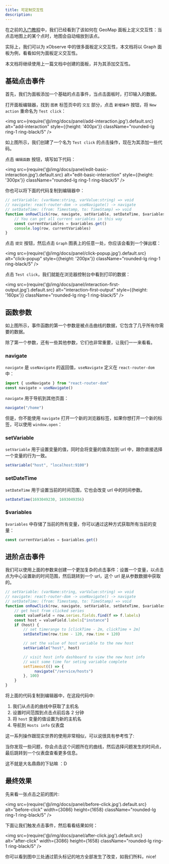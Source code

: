 ```yaml
---
title: 可定制交互性
description:
---
```


在之前的[入门教程](/docs/tutorial-dashboard#-3)中，我们已经看到了该如何在 GeoMap 面板上定义交互性：当点击地图上的某个点时，地图会自动缩放到该点。

实际上，我们可以为 xObserve 中的很多面板定义交互性，本文档将以 Graph 面板为例，看看如何为面板定义交互性。

本文档将继续使用上一篇文档中创建的面板，并为其添加交互性。

## 基础点击事件

首先，我们为面板添加一个基础的点击事件，当点击面板时，打印输入的数据。

打开面板编辑器，找到 `图表` 标签页中的 `交互` 部分，点击 `新增操作` 按钮，将 `New action` 重命名为 `Test click`：

<img src={require('@/img/docs/panel/add-interaction.jpg').default.src} alt="add-interaction" style={{height: '400px'}} className="rounded-lg ring-1 ring-black/5" />


如上图所示，我们创建了一个名为 `Test click` 的点击操作，现在为其添加一些代码。

点击 `编辑函数` 按钮，填写如下代码：

<img src={require('@/img/docs/panel/edit-basic-interaction.jpg').default.src} alt="edit-basic-interaction" style={{height: '300px'}} className="rounded-lg ring-1 ring-black/5" />


你也可以将下面的代码复制到编辑器中：

```js
// setVariable: (varName:string, varValue:string) => void 
// navigate: react-router-dom -> useNavigate() -> navigate 
// setDateTime: (from: Timestamp, to: TimeStamp) => void
function onRowClick(row, navigate, setVariable, setDateTime, $variables) {
    // You can get all current variables in this way
    const currentVariables = $variables.get()
    console.log(row, currentVariables)
}
```

点击 `提交` 按钮，然后点击 `Graph` 图表上的任意一处，你应该会看到一个弹出框：

<img src={require('@/img/docs/panel/click-popup.jpg').default.src} alt="click-popup" style={{height: '200px'}} className="rounded-lg ring-1 ring-black/5" />


点击 `Test click`，我们就能在浏览器控制台中看到打印的数据：

<img src={require('@/img/docs/panel/interaction-first-output.jpg').default.src} alt="interaction-first-output" style={{height: '160px'}} className="rounded-lg ring-1 ring-black/5" />


## 函数参数

如上图所示，事件函数的第一个参数是被点击曲线的数据，它包含了几乎所有你需要的数据。

除了第一个参数，还有一些其他参数，它们也非常重要，让我们一一来看看。

### navigate

`navigate` 是 `useNavigate` 的返回值，`useNavigate` 定义在 `react-router-dom` 中：

```js
import { useNavigate } from "react-router-dom"
const navigate = useNavigate()
```

`navigate` 用于导航到其他页面：

```js
navigate("/home")
```

但是，你不能使用 `navigate` 打开一个新的浏览器标签，如果你想打开一个新的标签，可以使用 `window.open`：

### setVariable

`setVariable` 用于设置变量的值，同时会将变量的值添加到 url 中，跟你直接选择一个变量的行为一致。

```js
setVariable("host", "localhost:9100")
```

### setDateTime

`setDateTime` 用于设置当前的时间范围，它也会改变 url 中的时间参数。

```js
setDateTime(1693049230, 1693049356)
```


### $variables 

`$variables` 中存储了当前的所有变量，你可以通过这种方式获取所有当前的变量：

```js
const currentVariables = $variables.get()
```

## 进阶点击事件

我们可以使用上面的参数来创建一个更加复杂的点击事件：设置一个变量，以点击点为中心设置新的时间范围，然后跳转到一个 url，这个 url 是从参数数据中获取的。

```js
// setVariable: (varName:string, varValue:string) => void 
// navigate: react-router-dom -> useNavigate() -> navigate 
// setDateTime: (from: Timestamp, to: TimeStamp) => void
function onRowClick(row, navigate, setVariable, setDateTime, $variables) {
    // get host from clicked series
    const valueField = row.series.fields.find(f => f.labels)
    const host = valueField.labels["instance"]
    if (host) {
        // set timerange to [clickTime - 2m, clickTime + 2m]
        setDateTime(row.time - 120, row.time + 120)

        // set the value of host variable to the new host
        setVariable("host", host)

        // visit host info dashboard to view the new host info
        // wait some time for seting variable complete
        setTimeout(() => {
             navigate("/service/hosts")
        }, 100)  
    }
}
```

将上面的代码复制到编辑器中，在这段代码中:

1. 我们从点击的曲线中获取了主机名
2. 设置时间范围到点击点前后各 2 分钟
3. 将 `host` 变量的值设置为新的主机名
4. 导航到 `Hosts info` 仪表盘

这一系列操作跟现实世界的使用非常相似，可以说很具有参考性了:

当你发现一些问题，你会点击这个问题所在的曲线，然后选择问题发生的时间点，最后跳转到一个仪表盘查看更多信息。

这不就是大名鼎鼎的下钻嘛 ：D


## 最终效果

先来看一张点击之前的图片:

<img src={require('@/img/docs/panel/before-click.jpg').default.src} alt="before-click" width={3086} height={1658} className="rounded-lg ring-1 ring-black/5" />


下面让我们触发点击事件，然后看看结果如何：

<img src={require('@/img/docs/panel/after-click.jpg').default.src} alt="after-click" width={3086} height={1658} className="rounded-lg ring-1 ring-black/5" />


你可以看到图中三处通过箭头标记的地方全部发生了改变，如我们所料，nice!